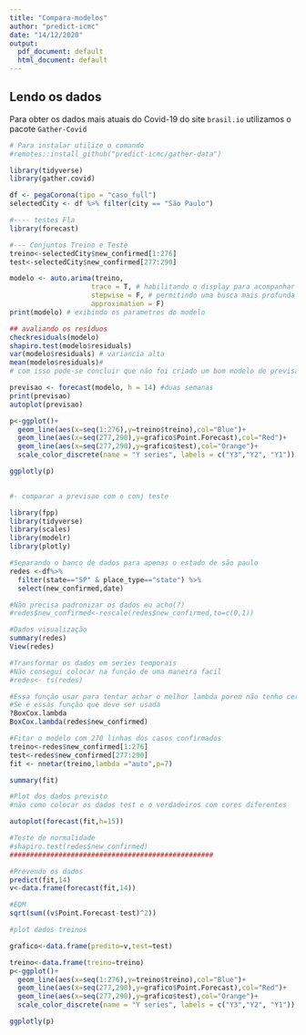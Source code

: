 ```yaml
---
title: "Compara-modelos"
author: "predict-icmc"
date: "14/12/2020"
output:
  pdf_document: default
  html_document: default
---
```


## Lendo os dados

Para obter os dados mais atuais do Covid-19 do site `brasil.io` utilizamos o pacote `Gather-Covid`

```r
# Para instalar utilize o comando
#remotes::install_github("predict-icmc/gather-data")

library(tidyverse)
library(gather.covid)

df <- pegaCorona(tipo = "caso_full")
selectedCity <- df %>% filter(city == "São Paulo")

```


```r
#---- testes Fla
library(forecast)

#--- Conjuntos Treino e Teste
treino<-selectedCity$new_confirmed[1:276]
test<-selectedCity$new_confirmed[277:290]

modelo <- auto.arima(treino,
                    trace = T, # habilitando o display para acompanhar
                    stepwise = F, # permitindo uma busca mais profunda
                    approximation = F)
print(modelo) # exibindo os parametros do modelo

## avaliando os resíduos
checkresiduals(modelo) 
shapiro.test(modelo$residuals)
var(modelo$residuals) # variancia alta  
mean(modelo$residuals)# 
# com isso pode-se concluir que não foi criado um bom modelo de previsão 

previsao <- forecast(modelo, h = 14) #duas semanas
print(previsao)
autoplot(previsao)

p<-ggplot()+
  geom_line(aes(x=seq(1:276),y=treino$treino),col="Blue")+
  geom_line(aes(x=seq(277,290),y=grafico$Point.Forecast),col="Red")+
  geom_line(aes(x=seq(277,290),y=grafico$test),col="Orange")+
  scale_color_discrete(name = "Y series", labels = c("Y3","Y2", "Y1"))

ggplotly(p)  
  

#- comparar a previsao com o conj teste
```
```r
library(fpp)
library(tidyverse)
library(scales)
library(modelr)
library(plotly)

#Separando o banco de dados para apenas o estado de são paulo
redes <-df%>%
  filter(state=="SP" & place_type=="state") %>% 
  select(new_confirmed,date)

#Não precisa padronizar os dados eu acho(?)
#redes$new_confirmed<-rescale(redes$new_confirmed,to=c(0,1))

#Dados visualização
summary(redes)
View(redes)

#Transformar os dados em series temporais
#Não consegui colocar na função de uma maneira facil
#redes<- ts(redes)

#Essa função usar para tentar achar o melhor lambda porem não tenho certeza 
#Se é essas função que deve ser usada
?BoxCox.lambda
BoxCox.lambda(redes$new_confirmed)

#Fitar o modelo com 270 linhas dos casos confirmados
treino<-redes$new_confirmed[1:276]
test<-redes$new_confirmed[277:290]
fit <- nnetar(treino,lambda ="auto",p=7)

summary(fit)

#Plot dos dados previsto
#não como colocar os dados test e o verdadeiros com cores diferentes

autoplot(forecast(fit,h=15))

#Teste de normalidade 
#shapiro.test(redes$new_confirmed)
##################################################

#Prevendo os dados 
predict(fit,14)
v<-data.frame(forecast(fit,14))

#EQM
sqrt(sum((v$Point.Forecast-test)^2))

#plot dados treinos

grafico<-data.frame(predito=v,test=test)

treino<-data.frame(treino=treino)
p<-ggplot()+
  geom_line(aes(x=seq(1:276),y=treino$treino),col="Blue")+
  geom_line(aes(x=seq(277,290),y=grafico$Point.Forecast),col="Red")+
  geom_line(aes(x=seq(277,290),y=grafico$test),col="Orange")+
  scale_color_discrete(name = "Y series", labels = c("Y3","Y2", "Y1"))

ggplotly(p)  
  
```

